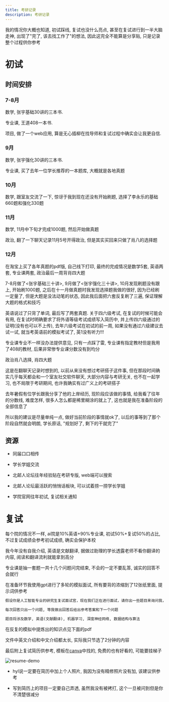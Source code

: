 ```yaml
---
title: 考研记录
description: 考研记录
---
```


<Callout type='warn'>

我的情况你大概也知道, 初试踩线, 复试也没什么亮点, 甚至在复试进行到一半大脑走神, 出现了"完了, 该去找工作了"的想法, 因此这完全不能算是分享贴, 只是记录整个过程供你参考

</Callout>

# 初试

## 时间安排

### 7-8月

数学, 张宇基础30讲的三本书.

专业课, 王道408一本书.

项目, 做了一个web应用, 算是无心插柳在找导师和复试过程中确实会让我更自信.

### 9月

数学, 张宇强化30讲的三本书.

专业课, 买了去年一位学长推荐的一本题库, 大概就是各地真题

### 10月

数学, 跟室友交流了一下, 惊讶于我到现在还没有开始刷题, 选择了李永乐的基础660题和强化330题

### 11月

数学, 11月中下旬才完成1000题, 然后开始做真题

政治, 翻了一下聊天记录11月5号开得政治, 但是其实买回来只做了肖八的选择题

### 12月

在淘宝上买了各年真题的pdf版, 自己线下打印, 最终的完成情况是数学5套, 英语两套, 专业课两套, 政治最后一周背肖四大题

<Callout type='info' title='总结'>

7-8月做了\<张宇基础三十讲>, 9月做了\<张宇强化三十讲>, 10月发现刷题没有跟上, 开始刷1000题, 之后在十一月做真题时我发现选择题我做的很好, 因为已经刷一定量了, 但是大题是没法动笔的状态, 因此我后面把六套反复刷了三遍, 保证理解大题的格式和技巧

英语说过了只背了单词, 最后写了两套真题. 关于四六级考试, 在复试的时候可能会有用, 在复试时明确要求了将外语等级考试成绩写入简历中, 并上传四六级通过的证明(没有也可以不上传), 去年六级考试在初试的前一周, 如果没有通过六级建议去试一试, 就当考英语前的模拟考试了, 英1没有听力!!!

专业课专业不一样没办法提供意见, 只有一点踩了雷, 专业课有指定教材但是我用了408的教材, 后果非常惨专业课分数没有到均分

政治肖八选择, 肖四大题

</Callout>

<Callout type='info'>

这是在翻聊天记录时想到的, 以前从来没有想过考研搭子这件事, 但在那段时间确实几乎每天都会和一个室友社交软件聊天, 大部分内容与考研无关, 也不在一起学习, 也不局限于考研期间, 也许我确实有过广义上的考研搭子

</Callout>

<Callout type='info'>

去年暑假有位学长跟我分享了他的上岸经历, 现阶段应该做的事情, 给我看了往年的分数线, 难度怎样, 很多人怎么都是稀里糊涂的就上了, 这也就是我在准备阶段的全部信息了

所以我的建议是尽量单纯一点, 做好当前阶段的事情就ok了, 以后的事等到了那个阶段自然就会明朗, 学长原话, "规划好了, 剩下的干就完了"

</Callout>

## 资源

- 同届口口相传

- 学长学姐交流

- 北邮人论坛往年经验贴在考研专版, web端可以搜索

- 北邮人论坛最活跃的悄悄话板块, 可以试着捞一捞学长学姐

- 学院官网往年初试, 复试相关通知

# 复试

每个院的情况不一样, ai院是10%英语+90%专业课, 初试50%+复试50%的占比, 不过复试成绩会参考初试成绩, 确实会保护本校

我今年没有自我介绍, 英语是文献翻译, 据做过助理的学长透露老师不看你翻译的内容, 阅读和翻译流利就能拿到高分

专业课是抽一套题一共十几个问题问完结束, 不会的一定不要乱答, 诚实的回答不会就行

在准备环节我使用gpt进行了多轮的模拟面试, 所有要背的浓缩到了12张纸里面, 提示词供参考

```txt
假设你是人工智能专业的研究生复试面试官，现在我们正在进行面试，请你出一些题目来询问我，在我回答每一题之后请按照满分10分给我评分，并给我改进建议。

每次回答只出一个问题, 等我做出回答后给出参考答案和下一个问题

题目将涉及数学, 英语(文献翻译), 机器学习, 深度神经网络, 数据结构与算法
```

在反复的模拟中提炼出的知识点见下面的pdf

<PdfViewer pdfPath="/blog/postgraduate-entrance-examination-records/retest-material-redacted.pdf" />

<Callout type='warn'>

文件中英文介绍和中文介绍都太长, 实际我只节选了2分钟的内容

</Callout>

最后附上复试简历供参考, 模板在[canva](https://canva.com)中找的, 免费的也有好看的, 可能要挂梯子

![resume-demo](/blog/postgraduate-entrance-examination-records/resume-demo.png)

<Callout type='info'>

- hyl说一定要在简历中加上个人照片, 我因为没有精修照片没有加, 该建议供参考

- 写到简历上的项目一定要自己弄透, 虽然我没有被拷打, 这个一旦被问到但是你不清楚很减分

</Callout>
